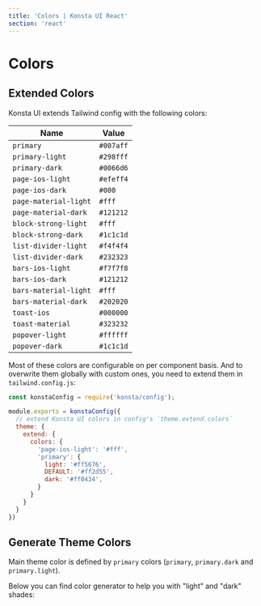 ```yaml
---
title: 'Colors | Konsta UI React'
section: 'react'
---
```



# Colors

## Extended Colors

Konsta UI extends Tailwind config with the following colors:

| Name                  | Value                                       |
| --------------------- | ------------------------------------------- |
| `primary`             | <DocsColorLabel color="#007aff" />`#007aff` |
| `primary-light`       | <DocsColorLabel color="#298fff" />`#298fff` |
| `primary-dark`        | <DocsColorLabel color="#0066d6" />`#0066d6` |
| `page-ios-light`      | <DocsColorLabel color="#efeff4" />`#efeff4` |
| `page-ios-dark`       | <DocsColorLabel color="#000" />`#000`       |
| `page-material-light` | <DocsColorLabel color="#fff" />`#fff`       |
| `page-material-dark`  | <DocsColorLabel color="#121212" />`#121212` |
| `block-strong-light`  | <DocsColorLabel color="#fff" />`#fff`       |
| `block-strong-dark`   | <DocsColorLabel color="#1c1c1d" />`#1c1c1d` |
| `list-divider-light`  | <DocsColorLabel color="#f4f4f4" />`#f4f4f4` |
| `list-divider-dark`   | <DocsColorLabel color="#232323" />`#232323` |
| `bars-ios-light`      | <DocsColorLabel color="#f7f7f8" />`#f7f7f8` |
| `bars-ios-dark`       | <DocsColorLabel color="#121212" />`#121212` |
| `bars-material-light` | <DocsColorLabel color="#fff" />`#fff`       |
| `bars-material-dark`  | <DocsColorLabel color="#202020" />`#202020` |
| `toast-ios`           | <DocsColorLabel color="#000000" />`#000000` |
| `toast-material`      | <DocsColorLabel color="#323232" />`#323232` |
| `popover-light`       | <DocsColorLabel color="#ffffff" />`#ffffff` |
| `popover-dark`        | <DocsColorLabel color="#1c1c1d" />`#1c1c1d` |

Most of these colors are configurable on per component basis. And to overwrite them globally with custom ones, you need to extend them in `tailwind.config.js`:

```js
const konstaConfig = require('konsta/config');

module.exports = konstaConfig({
  // extend Konsta UI colors in config's `theme.extend.colors`
  theme: {
    extend: {
      colors: {
        'page-ios-light': '#fff',
        'primary': {
          light: '#ff5676',
          DEFAULT: '#ff2d55',
          dark: '#ff0434',
        }
      }
    }
  }
})
```

## Generate Theme Colors

Main theme color is defined by `primary` colors (`primary`, `primary.dark` and `primary.light`).

Below you can find color generator to help you with "light" and "dark" shades:

<ColorsGenerator />
